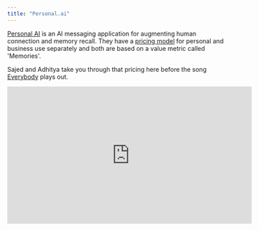 ```yaml
---
title: "Personal.ai"
---
```


[Personal AI](https://www.personal.ai/) is an AI messaging application for augmenting human connection and memory recall. They have a [pricing model](https://www.personal.ai/pricing) for personal and business use separately and both are based on a value metric called 'Memories'. 

Sajed and Adhitya take you through that pricing here before the song [Everybody](https://www.youtube.com/watch?v=6M6samPEMpM) plays out.


<iframe
  width="560"
  height="315"
  src="https://www.youtube.com/embed/2gL_3dDucOs"
  title="YouTube video player"
  frameBorder="0"
  allow="accelerometer; autoplay; clipboard-write; encrypted-media; gyroscope; picture-in-picture"
  allowFullScreen
></iframe>